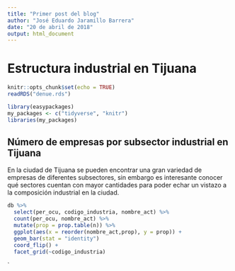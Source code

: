 ```yaml
---
title: "Primer post del blog"
author: "José Eduardo Jaramillo Barrera"
date: "20 de abril de 2018"
output: html_document
---
```


# Estructura industrial en Tijuana

```r
knitr::opts_chunk$set(echo = TRUE)
readRDS("denue.rds")

library(easypackages)
my_packages <- c("tidyverse", "knitr")
libraries(my_packages)

```


## Número de empresas por subsector industrial en Tijuana

En la ciudad de Tijuana se pueden encontrar una gran variedad de empresas de diferentes subsectores, sin embargo es interesante conocer qué sectores cuentan con mayor cantidades para poder echar un vistazo a la composición industrial en la ciudad. 


```r

db %>%
  select(per_ocu, codigo_industria, nombre_act) %>%
  count(per_ocu, nombre_act) %>%
  mutate(prop = prop.table(n)) %>%
  ggplot(aes(x = reorder(nombre_act,prop), y = prop)) + 
  geom_bar(stat = "identity") 
  coord_flip() + 
  facet_grid(~codigo_industria)
```

`




